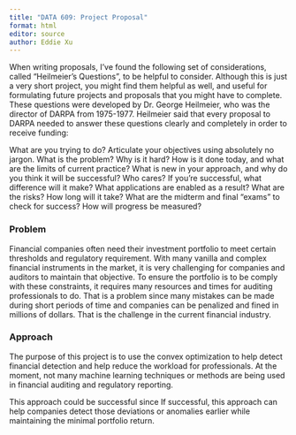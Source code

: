 ```yaml
---
title: "DATA 609: Project Proposal"
format: html
editor: source
author: Eddie Xu
---
```


When writing proposals, I’ve found the following set of considerations, called “Heilmeier's Questions”, to be helpful to consider. Although this is just a very short project, you might find them helpful as well, and useful for formulating future projects and proposals that you might have to complete. These questions were developed by Dr. George Heilmeier, who was the director of DARPA from 1975-1977. Heilmeier said that every proposal to DARPA needed to answer these questions clearly and completely in order to receive funding:

What are you trying to do? Articulate your objectives using absolutely no jargon. What is the problem? Why is it hard?
How is it done today, and what are the limits of current practice?
What is new in your approach, and why do you think it will be successful?
Who cares?
If you’re successful, what difference will it make? What applications are enabled as a result?
What are the risks?
How long will it take?
What are the midterm and final “exams” to check for success? How will progress be measured?

### Problem

Financial companies often need their investment portfolio to meet certain thresholds and regulatory requirement. With many vanilla and complex financial instruments in the market, it is very challenging for companies and auditors to maintain that objective. To ensure the portfolio is to be comply with these constraints, it requires many resources and times for auditing professionals to do. That is a problem since many mistakes can be made during short periods of time and companies can be penalized and fined in millions of dollars. That is the challenge in the current financial industry.

### Approach

The purpose of this project is to use the convex optimization to help detect financial detection and help reduce the workload for professionals. At the moment, not many machine learning techniques or methods are being used in financial auditing and regulatory reporting. 

This approach could be successful since If successful, this approach can help companies detect those deviations or anomalies earlier while maintaining the minimal portfolio return. 
